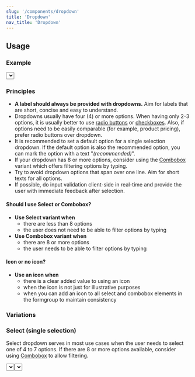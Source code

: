 ```yaml
---
slug: '/components/dropdown'
title: 'Dropdown'
nav_title: 'Dropdown'
---
```




## Usage

### Example

<PlaygroundPreview>
  <div style={{ maxWidth: '400px' }}>
    <Select 
      required 
      label="Select" 
      helper="Assistive text" 
      placeholder="Placeholder" 
      options={[
        { label: 'Americium' },
        { label: 'Berkelium' },
        { label: 'Californium' },
        { label: 'Copernicium' },
      ]}
    />
    <Combobox
      multiselect
      required
      label="Combobox"
      helper="Assistive text"
      placeholder="Placeholder"
      options={[
        { label: 'Americium' },
        { label: 'Berkelium' },
        { label: 'Californium' },
        { label: 'Copernicium' },
        { label: 'Einsteinium' },
        { label: 'Fermium' },
        { label: 'Mendelevium' },
        { label: 'Plutonium' },
      ]}
      clearButtonAriaLabel="Clear all selections"
      selectedItemRemoveButtonAriaLabel="Remove ${value}"
      toggleButtonAriaLabel="Toggle menu"
      style={{ marginTop: 'var(--spacing-s)' }}
    />
  </div>
</PlaygroundPreview>

### Principles

- **A label should always be provided with dropdowns.** Aim for labels that are short, concise and easy to understand.
- Dropdowns usually have four (4) or more options. When having only 2-3 options, it is usually better to use [radio buttons](/components/radio-button 'Radio button documentation') or [checkboxes](/components/checkbox 'Checkbox documentation'). Also, if options need to be easily comparable (for example, product pricing), prefer radio buttons over dropdown.
- It is recommended to set a default option for a single selection dropdown. If the default option is also the recommended option, you can mark the option with a text "_(recommended)_".
- If your dropdown has 8 or more options, consider using the [Combobox](#combobox-single-selection) variant which offers filtering options by typing.
- Try to avoid dropdown options that span over one line. Aim for short texts for all options.
- If possible, do input validation client-side in real-time and provide the user with immediate feedback after selection.

#### Should I use Select or Combobox?

- **Use Select variant when**
  - there are less than 8 options
  - the user does not need to be able to filter options by typing
- **Use Combobox variant when**
  - there are 8 or more options
  - the user needs to be able to filter options by typing

#### Icon or no icon?

- **Use an icon when**
  - there is a clear added value to using an icon
  - when the icon is not just for illustrative purposes
  - when you can add an icon to all select and combobox elements in the formgroup to maintain consistency

### Variations

### Select (single selection)

Select dropdown serves in most use cases when the user needs to select one of 4 to 7 options. If there are 8 or more options available, consider using [Combobox](#combobox-single-selection) to allow filtering.

<PlaygroundPreview>
  <Select 
    required 
    label="Label" 
    helper="Assistive text" 
    placeholder="Placeholder" 
    options={[
      { label: 'Americium' },
      { label: 'Berkelium' },
      { label: 'Californium' },
      { label: 'Copernicium' },
    ]}
    style={{ maxWidth: '400px' }}
  />
</PlaygroundPreview>

### Select (multi-selection)

Select multi-selection variant allows the user to select one or more options simultaneously. Note! Select dropdown does not feature filtering options by typing. When this feature is needed or there are a large number of options available, consider using consider using [Combobox](#combobox-multi-selection).

Multi-select also supports icon if needed.

<PlaygroundPreview>
  <Select
    multiselect
    required
    label="Label"
    placeholder="Placeholder"
    helper="Assistive text"
    options={[{ label: 'Plutonium' }, { label: 'Americium' }, { label: 'Copernicium' }, { label: 'Berkelium' }]}
    clearButtonAriaLabel="Clear all selections"
    selectedItemRemoveButtonAriaLabel="Remove ${value}"
    style={{ maxWidth: '400px' }}
  />
</PlaygroundPreview>

### Combobox (single selection)

Combobox dropdown serves in most use cases when the user needs to select one from 8 or more options (up to hundreds of options). Combobox variant features filtering options by typing.

<PlaygroundPreview>
  <Combobox
    required
    label="Label"
    helper="Assistive text"
    placeholder="Placeholder"
    toggleButtonAriaLabel="Toggle menu"
    options={[
      { label: 'Americium' },
      { label: 'Berkelium' },
      { label: 'Californium' },
      { label: 'Copernicium' },
      { label: 'Einsteinium' },
      { label: 'Fermium' },
      { label: 'Mendelevium' },
      { label: 'Plutonium' },
    ]}
    style={{ maxWidth: '400px' }}
  />
</PlaygroundPreview>

### Combobox (multi-selection)

Combobox multi-select variant allows the user to select one or more options simultaneously. Combobox variant features filtering options by typing.

Multi-select also supports icon if needed.

<PlaygroundPreview>
  <Combobox
    multiselect
    required
    label="Label"
    helper="Assistive text"
    placeholder="Placeholder"
    options={[
      { label: 'Americium' },
      { label: 'Berkelium' },
      { label: 'Californium' },
      { label: 'Copernicium' },
      { label: 'Einsteinium' },
      { label: 'Fermium' },
      { label: 'Mendelevium' },
      { label: 'Plutonium' },
    ]}
    clearButtonAriaLabel="Clear all selections"
    selectedItemRemoveButtonAriaLabel="Remove ${value}"
    toggleButtonAriaLabel="Toggle menu"
    style={{ maxWidth: '400px' }}
  />
</PlaygroundPreview>
